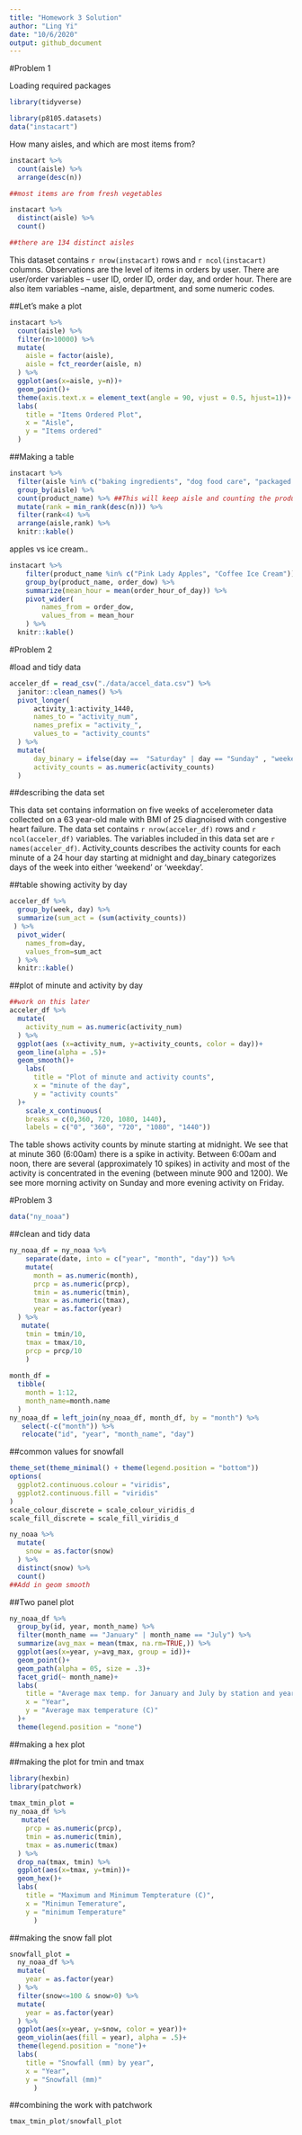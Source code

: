 ```yaml
---
title: "Homework 3 Solution"
author: "Ling Yi"
date: "10/6/2020"
output: github_document
---
```




#Problem 1

Loading required packages

```r
library(tidyverse)
```


```r

library(p8105.datasets)
data("instacart")
```

How many aisles, and which are most items from?

```r
instacart %>% 
  count(aisle) %>% 
  arrange(desc(n))

##most items are from fresh vegetables

instacart %>% 
  distinct(aisle) %>% 
  count()

##there are 134 distinct aisles
```

This dataset contains `r nrow(instacart)` rows and `r ncol(instacart)` columns. Observations are the level of items in orders by user. There are user/order variables -- user ID, order ID, order day, and order hour. There are also item variables --name, aisle, department, and some numeric codes. 

##Let's make a plot

```r
instacart %>% 
  count(aisle) %>% 
  filter(n>10000) %>% 
  mutate(
    aisle = factor(aisle),
    aisle = fct_reorder(aisle, n)
  ) %>% 
  ggplot(aes(x=aisle, y=n))+
  geom_point()+
  theme(axis.text.x = element_text(angle = 90, vjust = 0.5, hjust=1))+
  labs(
    title = "Items Ordered Plot",
    x = "Aisle",
    y = "Items ordered"
  )
```

##Making a table

```r
instacart %>% 
  filter(aisle %in% c("baking ingredients", "dog food care", "packaged vegetables fruits")) %>% 
  group_by(aisle) %>%
  count(product_name) %>% ##This will keep aisle and counting the product name
  mutate(rank = min_rank(desc(n))) %>% 
  filter(rank<4) %>% 
  arrange(aisle,rank) %>% 
  knitr::kable()
```

apples vs ice cream..

```r
instacart %>% 
	filter(product_name %in% c("Pink Lady Apples", "Coffee Ice Cream")) %>% 
	group_by(product_name, order_dow) %>% 
	summarize(mean_hour = mean(order_hour_of_day)) %>% 
	pivot_wider(
		names_from = order_dow,
		values_from = mean_hour
	) %>% 
  knitr::kable()
```

#Problem 2

#load and tidy data

```r
acceler_df = read_csv("./data/accel_data.csv") %>% 
  janitor::clean_names() %>% 
  pivot_longer(
      activity_1:activity_1440,
      names_to = "activity_num", 
      names_prefix = "activity_",
      values_to = "activity_counts"
  ) %>% 
  mutate(
      day_binary = ifelse(day ==  "Saturday" | day == "Sunday" , "weekend", "weekday"),
      activity_counts = as.numeric(activity_counts)
  )

``` 

##describing the data set

This data set contains information on five weeks of accelerometer data collected on a 63 year-old male with BMI of 25 diagnoised with congestive heart failure. The data set contains `r nrow(acceler_df)` rows and `r ncol(acceler_df)` variables. The variables included in this data set are `r names(acceler_df)`. Activity_counts describes the activity counts for each minute of a 24 hour day starting at midnight and day_binary categorizes days of the week into either 'weekend' or 'weekday'.


##table showing activity by day

```r
acceler_df %>% 
  group_by(week, day) %>% 
  summarize(sum_act = (sum(activity_counts)) 
 ) %>% 
  pivot_wider(
    names_from=day,
    values_from=sum_act
  ) %>% 
  knitr::kable()
```

##plot of minute and activity by day

```r
##work on this later
acceler_df %>% 
  mutate(
    activity_num = as.numeric(activity_num)
  ) %>% 
  ggplot(aes (x=activity_num, y=activity_counts, color = day))+
  geom_line(alpha = .5)+
  geom_smooth()+
    labs(
      title = "Plot of minute and activity counts", 
      x = "minute of the day", 
      y = "activity counts"
  )+
    scale_x_continuous(
    breaks = c(0,360, 720, 1080, 1440), 
    labels = c("0", "360", "720", "1080", "1440"))

```
The table shows activity counts by minute starting at midnight. We see that at minute 360 (6:00am) there is a spike in activity. Between 6:00am and noon, there are several (approximately 10 spikes) in activity and most of the activity is concentrated in the evening  (between minute 900 and 1200). We see more morning activity on Sunday and more evening activity on Friday. 

#Problem 3

```r
data("ny_noaa")
```

##clean and tidy data

```r
ny_noaa_df = ny_noaa %>%
    separate(date, into = c("year", "month", "day")) %>% 
    mutate(
      month = as.numeric(month), 
      prcp = as.numeric(prcp),
      tmin = as.numeric(tmin),
      tmax = as.numeric(tmax),
      year = as.factor(year)
  ) %>% 
   mutate(
    tmin = tmin/10,
    tmax = tmax/10,
    prcp = prcp/10
    )
    
month_df =
  tibble(
    month = 1:12,
    month_name=month.name
  ) 
ny_noaa_df = left_join(ny_noaa_df, month_df, by = "month") %>% 
   select(-c("month")) %>% 
   relocate("id", "year", "month_name", "day")
```

##common values for snowfall

```r
theme_set(theme_minimal() + theme(legend.position = "bottom"))
options(
  ggplot2.continuous.colour = "viridis",
  ggplot2.continuous.fill = "viridis"
)
scale_colour_discrete = scale_colour_viridis_d
scale_fill_discrete = scale_fill_viridis_d
```

```r
ny_noaa %>% 
  mutate(
    snow = as.factor(snow)
  ) %>% 
  distinct(snow) %>% 
  count()
##Add in geom smooth
```

##Two panel plot

```r
ny_noaa_df %>% 
  group_by(id, year, month_name) %>% 
  filter(month_name == "January" | month_name == "July") %>% 
  summarize(avg_max = mean(tmax, na.rm=TRUE,)) %>% 
  ggplot(aes(x=year, y=avg_max, group = id))+
  geom_point()+
  geom_path(alpha = 05, size = .3)+
  facet_grid(~ month_name)+
  labs(
    title = "Average max temp. for January and July by station and year",
    x = "Year",
    y = "Average max temperature (C)"
  )+
  theme(legend.position = "none")

```


##making a hex plot

##making the plot for tmin and tmax
```r
library(hexbin)
library(patchwork)
  
tmax_tmin_plot = 
ny_noaa_df %>% 
   mutate(
    prcp = as.numeric(prcp),
    tmin = as.numeric(tmin),
    tmax = as.numeric(tmax)
  ) %>% 
  drop_na(tmax, tmin) %>% 
  ggplot(aes(x=tmax, y=tmin))+
  geom_hex()+
  labs(
    title = "Maximum and Minimum Tempterature (C)",
    x = "Minimun Temerature",
    y = "minimum Temperature"
      )
```

##making the snow fall plot

```r

snowfall_plot =  
  ny_noaa_df %>% 
  mutate(
    year = as.factor(year)
  ) %>% 
  filter(snow<=100 & snow>0) %>% 
  mutate(
    year = as.factor(year)
  ) %>% 
  ggplot(aes(x=year, y=snow, color = year))+
  geom_violin(aes(fill = year), alpha = .5)+
  theme(legend.position = "none")+
  labs(
    title = "Snowfall (mm) by year",
    x = "Year",
    y = "Snowfall (mm)"
      )
```

##combining the work with patchwork 

```r
tmax_tmin_plot/snowfall_plot
```




















